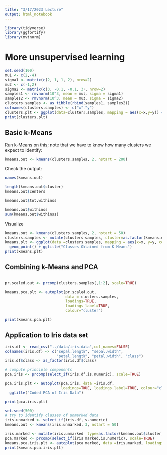 ```yaml
---
title: "3/17/2023 Lecture"
output: html_notebook
---
```


```r
library(tidyverse)
library(ggfortify)
library(mvtnorm)
```

# More unsupervised learning

```r
set.seed(100)
mu1 <- c(2,-4)
sigma1 <- matrix(c(2, 1, 1, 2), nrow=2)
mu2 <- c(-1,2)
sigma2 <- matrix(c(3, -0.1, -0.1, 3), nrow=2)
samples1 <- rmvnorm(10^3, mean = mu1, sigma = sigma1)
samples2 <- rmvnorm(10^3, mean = mu2, sigma = sigma2)
clusters.samples <- as_tibble(rbind(samples1, samples2))
colnames(clusters.samples) <- c("x","y")
clusters.plt <- ggplot(data=clusters.samples, mapping = aes(x=x,y=y)) + geom_point()
print(clusters.plt)
```

## Basic k-Means

Run k-Means on this; note that we have to know how many clusters we expect to identify:

```r
kmeans.out <- kmeans(clusters.samples, 2, nstart = 200)
```

Check the output:

```r
names(kmeans.out)
```

```r
length(kmeans.out$cluster)
kmeans.out$centers
```

```r
kmeans.out$tot.withinss

kmeans.out$withinss
sum(kmeans.out$withinss)
```

Visualize

```r
kmeans.out <- kmeans(clusters.samples, 2, nstart = 50)
clusters.samples <- mutate(clusters.samples, cluster=as.factor(kmeans.out$cluster))
kmeans.plt <- ggplot(data =clusters.samples, mapping = aes(x=x, y=y, color=cluster)) +
  geom_point() + ggtitle("Classes Obtained from K Means")
print(kmeans.plt)

```

## Combining k-Means and PCA

```r

```

```r
pr.scaled.out <- prcomp(clusters.samples[,1:2], scale=TRUE)

kmeans.pca.plt <- autoplot(pr.scaled.out, 
                           data = clusters.samples, 
                           loadings=TRUE, 
                           loadings.label=TRUE, 
                           colour="cluster")

print(kmeans.pca.plt)
```

## Application to Iris data set

```r
iris.df <- read_csv("../data/iris.data",col_names=FALSE)
colnames(iris.df) <- c("sepal.length", "sepal.width", 
                       "petal.length", "petal.width", "class")
iris.df$class <- as_factor(iris.df$class)

# compute principle components
pca.iris <- prcomp(select_if(iris.df,is.numeric), scale=TRUE)

pca.iris.plt <- autoplot(pca.iris, data =iris.df, 
                         loadings=TRUE, loadings.label=TRUE, colour="class") + 
  ggtitle("Coded PCA of Iris Data")

print(pca.iris.plt)

```

```r
set.seed(500)
# try to identify classes of unmarked data
iris.unmarked <- select_if(iris.df,is.numeric)
kmeans.out <- kmeans(iris.unmarked, 3, nstart = 50)

iris.marked <- mutate(iris.unmarked, type=as.factor(kmeans.out$cluster))
pca.marked <- prcomp(select_if(iris.marked,is.numeric), scale=TRUE)
kmeans.pca.iris.plt <- autoplot(pca.marked, data =iris.marked, loadings=TRUE, loadings.label=TRUE,colour="type") +ggtitle("Coded K-Means PCA of Iris Data")
print(kmeans.pca.iris.plt)

```
